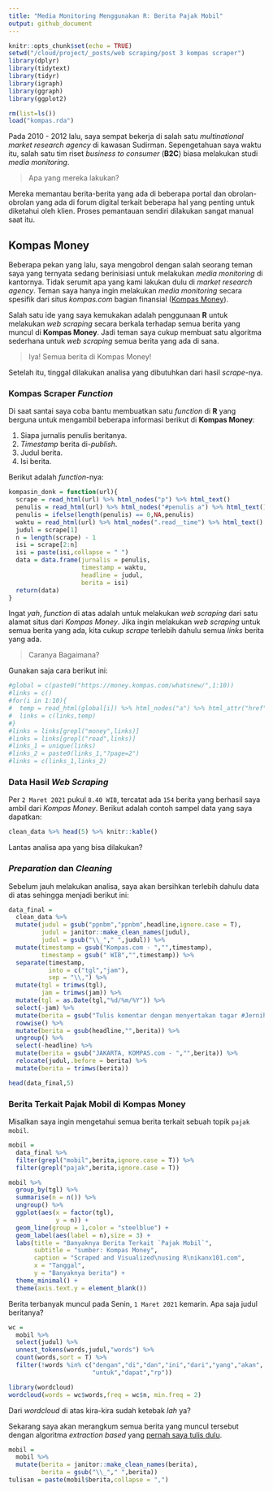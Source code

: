 ```yaml
---
title: "Media Monitoring Menggunakan R: Berita Pajak Mobil"
output: github_document
---
```


```r
knitr::opts_chunk$set(echo = TRUE)
setwd("/cloud/project/_posts/web scraping/post 3 kompas scraper")
library(dplyr)
library(tidytext)
library(tidyr)
library(igraph)
library(ggraph)
library(ggplot2)

rm(list=ls())
load("kompas.rda")
```

Pada 2010 - 2012 lalu, saya sempat bekerja di salah satu _multinational market research agency_ di kawasan Sudirman. Sepengetahuan saya waktu itu, salah satu tim riset _business to consumer_ (__B2C__) biasa melakukan studi _media monitoring_.

> Apa yang mereka lakukan?

Mereka memantau berita-berita yang ada di beberapa portal dan obrolan-obrolan yang ada di forum digital terkait beberapa hal yang penting untuk diketahui oleh klien. Proses pemantauan sendiri dilakukan sangat manual saat itu.

## Kompas Money

Beberapa pekan yang lalu, saya mengobrol dengan salah seorang teman saya yang ternyata sedang berinisiasi untuk melakukan _media monitoring_ di kantornya. Tidak serumit apa yang kami lakukan dulu di _market research agency_. Teman saya hanya ingin melakukan _media monitoring_ secara spesifik dari situs _kompas.com_ bagian finansial ([Kompas Money](https://money.kompas.com/)).

Salah satu ide yang saya kemukakan adalah penggunaan __R__ untuk melakukan _web scraping_ secara berkala terhadap semua berita yang muncul di __Kompas Money__. Jadi teman saya cukup membuat satu algoritma sederhana untuk _web scraping_ semua berita yang ada di sana.

> Iya! Semua berita di Kompas Money!

Setelah itu, tinggal dilakukan analisa yang dibutuhkan dari hasil _scrape_-nya.

### Kompas Scraper _Function_

Di saat santai saya coba bantu membuatkan satu _function_ di __R__ yang berguna untuk mengambil beberapa informasi berikut di __Kompas Money__:

1. Siapa jurnalis penulis beritanya.
1. _Timestamp_ berita di-_publish_.
1. Judul berita.
1. Isi berita.

Berikut adalah _function_-nya:

```r
kompasin_donk = function(url){
  scrape = read_html(url) %>% html_nodes("p") %>% html_text()
  penulis = read_html(url) %>% html_nodes("#penulis a") %>% html_text()
  penulis = ifelse(length(penulis) == 0,NA,penulis)
  waktu = read_html(url) %>% html_nodes(".read__time") %>% html_text()
  judul = scrape[1]
  n = length(scrape) - 1
  isi = scrape[2:n]
  isi = paste(isi,collapse = " ")
  data = data.frame(jurnalis = penulis,
                    timestamp = waktu,
                    headline = judul,
                    berita = isi)
  return(data)
}
```

Ingat _yah_, _function_ di atas adalah untuk melakukan _web scraping_ dari satu alamat situs dari _Kompas Money_. Jika ingin melakukan _web scraping_ untuk semua berita yang ada, kita cukup _scrape_ terlebih dahulu semua _links_ berita yang ada.

> Caranya Bagaimana?

Gunakan saja cara berikut ini:

```r
#global = c(paste0("https://money.kompas.com/whatsnew/",1:10))
#links = c()
#for(i in 1:10){
#  temp = read_html(global[i]) %>% html_nodes("a") %>% html_attr("href")
#  links = c(links,temp)
#}
#links = links[grepl("money",links)]
#links = links[grepl("read",links)]
#links_1 = unique(links)
#links_2 = paste0(links_1,"?page=2")
#links = c(links_1,links_2)
```

### Data Hasil _Web Scraping_

Per `2 Maret 2021` pukul `8.40 WIB`, tercatat ada `154` berita yang berhasil saya ambil dari _Kompas Money_. Berikut adalah contoh sampel data yang saya dapatkan:

```r
clean_data %>% head(5) %>% knitr::kable()
```

Lantas analisa apa yang bisa dilakukan?

### _Preparation_ dan _Cleaning_

Sebelum jauh melakukan analisa, saya akan bersihkan terlebih dahulu data di atas sehingga menjadi berikut ini:

```r
data_final = 
  clean_data %>% 
  mutate(judul = gsub("ppnbm","ppnbm",headline,ignore.case = T),
         judul = janitor::make_clean_names(judul),
         judul = gsub("\\_"," ",judul)) %>% 
  mutate(timestamp = gsub("Kompas.com - ","",timestamp),
         timestamp = gsub(" WIB","",timestamp)) %>% 
  separate(timestamp,
           into = c("tgl","jam"),
           sep = "\\,") %>% 
  mutate(tgl = trimws(tgl),
         jam = trimws(jam)) %>% 
  mutate(tgl = as.Date(tgl,"%d/%m/%Y")) %>% 
  select(-jam) %>% 
  mutate(berita = gsub("Tulis komentar dengan menyertakan tagar #JernihBerkomentar dan #MelihatHarapan di kolom komentar artikel Kompas.com. Menangkan E-Voucher senilai Jutaan Rupiah dan 1 unit Smartphone. ","",berita)) %>%
  rowwise() %>% 
  mutate(berita = gsub(headline,"",berita)) %>% 
  ungroup() %>% 
  select(-headline) %>% 
  mutate(berita = gsub("JAKARTA, KOMPAS.com - ","",berita)) %>% 
  relocate(judul,.before = berita) %>% 
  mutate(berita = trimws(berita))

head(data_final,5)
```


### Berita Terkait Pajak Mobil di Kompas Money

Misalkan saya ingin mengetahui semua berita terkait sebuah topik `pajak mobil`. 

```r
mobil = 
  data_final %>% 
  filter(grepl("mobil",berita,ignore.case = T)) %>% 
  filter(grepl("pajak",berita,ignore.case = T)) 

mobil %>% 
  group_by(tgl) %>% 
  summarise(n = n()) %>% 
  ungroup() %>% 
  ggplot(aes(x = factor(tgl),
             y = n)) +
  geom_line(group = 1,color = "steelblue") +
  geom_label(aes(label = n),size = 3) +
  labs(title = "Banyaknya Berita Terkait `Pajak Mobil`",
       subtitle = "sumber: Kompas Money",
       caption = "Scraped and Visualized\nusing R\nikanx101.com",
       x = "Tanggal",
       y = "Banyaknya berita") +
  theme_minimal() +
  theme(axis.text.y = element_blank())
```

Berita terbanyak muncul pada Senin, `1 Maret 2021` kemarin. Apa saja judul beritanya?

```r
wc = 
  mobil %>% 
  select(judul) %>% 
  unnest_tokens(words,judul,"words") %>% 
  count(words,sort = T) %>% 
  filter(!words %in% c("dengan","di","dan","ini","dari","yang","akan",
                       "untuk","dapat","rp"))

library(wordcloud)
wordcloud(words = wc$words,freq = wc$n, min.freq = 2)
```

Dari _wordcloud_ di atas kira-kira sudah ketebak _lah_ ya?

Sekarang saya akan merangkum semua berita yang muncul tersebut dengan algoritma _extraction based_ yang [pernah saya tulis dulu](https://ikanx101.com/blog/ext-based-sum/).

```r
mobil = 
  mobil %>% 
  mutate(berita = janitor::make_clean_names(berita),
         berita = gsub("\\_"," ",berita))
tulisan = paste(mobil$berita,collapse = ",")
```

